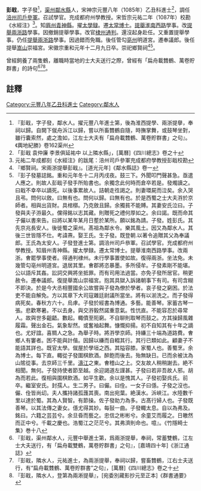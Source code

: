{{中國古代人物信息框
| 姓名 = 彭戢
| 原名 = 
| 圖片名稱=  
| 圖片大小 = 220px
| 圖片說明 =  
| 最高職務 = 兩浙提舉
| 國家 = 大宋
| 爵位 =
| 籍貫 = [[四川|四川]][[渠州|渠州]][[鄰水縣|鄰水縣]]
| 族裔 =  
| 旗籍 =  
| 字號 = 字子發
| 諡號 = 
| 出生日期 = 
| 出生地點 =
| 逝世日期 = 重和元年冬十二月丙戌（1119年1月21日）
| 逝世地點 = 
| 墓葬 = 
| 配偶 = 呉氏。繼室安氏。
| 親屬 = 父彭燾。母王氏。二子：彭儼、彭佺。一女彭㒚。
| 出身 = 
*  元豐八年乙丑科進士
| 經歷 = 
| 著作 =  
* 《元祐府學給田記》<ref>『元祐府學給田記。彭戢。成都府門之外。有通衢二焉。一直門之東西。一直門之南北。衢因孟氏僣踰之迹。廣背九軌。治平間。部刺史有因民所利者。俾之廬之。以為列肆。而斂其䊻布。輸之學官。嵗不减七八百緍。而生徒廪給半賴於是。公私利之。元豐七年冬十一月九日。居民夜火。延逮公門。倉卒之間。調兵工數百。僅能撲滅。而計事者圖深慮逺。以謂重城之間。官府所止。兵甲所聚。帑藏所積。圖牒所存。必慎其㣲而後可以忘大患。且所去小而所存大。所害㣲而所利博者。智者之所必為也。乃盡徹其屋廬。徙其居民。而㕓里之征。一旦失之。由是學官嵗入遂减其半。而厨廪始蕭然矣。元祐改元之初。運使章公楶。運判孫公亞夫患其不給。乃上章懇請損公田以補之。而有司拘文。莫之得。章再上。其詞懇切。有詔以公田千畝賜焉。恭惟國家熈寜更化之初。建學校。置師儒。新經術。列三舎之法以造士。而道徳性命之學擴新學者之見聞。其教養之術。自三代以還。未之聞也。聖主嗣服。開導化源。以謂治必本於教化。而教化之行必本諸學校。故増置學官。棊布海内。其保養潤澤之仁。足以逺繼菁莪之樂育矣。向非二公告嘉謀。導皇澤。使學校之間非徒存養士之名。而有養士之實。則後之學者豈能飫天恩。泳聖澤。樂先王之道。為邦家永永之光哉。竊嘗謂聖人之養士也。務養其志氣。而不止於養其身。士君子之自養也。務養其大體。而不志於口腹。然身逸而後可以責其志氣之完。口腹充而後可以求其大體之備。故易曰。天地養萬物。聖人養賢以及萬民。夫豈徒養之。固將用之。用之以及萬民。而志氣不完。大體不備。則事至而不惑。物來而能名者鮮矣。豈聖人養賢之意哉。然則居學校之間者。當以學古之道為心。而不以餔啜為意。志其大者而略其小者。使異日登公相。作百僚。智足以辦事。材足以任官。名足以成身。禄足以及親。忠足以事君。然後上有以稱朝廷樂育之誠。下有以副二公勤勤於學者之意也。戢尸職師儒。術業無聞。不足以輔學者之聰明。然美二公之有以廣朝廷賜也。於是紀之於石。因以勉従學之士云』。《成都文類》卷30</ref>
*
*
}}
'''彭戢'''{{BD|1059年||1119年|1月21日|}}，字子發<ref>『彭戢，字子發，鄰水人。擢元豐八年進士第，後為淮西提學、兩浙提擧，奉祠以歸。自闕下僦舟泝江以歸，嘗以所畜䨇鶴自隨，時撫掌舞，或鼓琴坐對，雖行囊索然，處之澹如，江左士大夫有「扁舟載䨇鶴、萬卷貯群書」之句』。《輿地紀勝》卷162渠州</ref>，[[渠州|渠州]][[鄰水縣|鄰水縣]]人，宋神宗元豐八年（1085年）乙丑科進士<ref>「彭戢 袁仲廉 李景俱延祐中 以上隣水縣」，[萬曆]《四川總志》卷之十</ref>，調任[[涪州_(唐朝)|涪州]][[司戶參軍|司戶參軍]]。召試學官。充成都府州學教授。宋哲宗元祐二年（1087年）校勘《水經注》<ref>元祐二年成都刻《水經注》的跋尾：涪州司戶參軍充成都府學教授彭戢校勘</ref>。知[[眉州|眉州]][[青神縣|青神縣]]。擢[[太學録|太學録]]。遷[[太常博士|太常博士]]。[[提舉|提舉]][[淮南西路|淮南西路]]學事。改[[提舉|提舉]][[兩浙路|兩浙路]]學事。因撤銷提舉學事。改官[[棣州|棣州]][[通判|通判]]。還沒起身赴任。又重置提舉學事。仍任[[提舉|提舉]][[兩浙路|兩浙路]]學事。因過錯而免職。後任管勾[[亳州|亳州]]明道宮。遷奉議郎。後任提舉[[嵩山|嵩山]]崇福宮。宋徽宗重和元年十二月九日卒。崇祀鄉賢祠<ref>『鄉賢祠。宋兩浙提舉彭戢』。[道光元年]《鄰水縣誌》卷一</ref><ref>『彭子發墓誌銘。重和元年冬十二月丙戌夜。鼓三下。外聞叩門聲甚急。亟遣人應之。則故人彭戢子發手所貽書也。余獨念此何時而倉卒若是。發燭讀之。曰戢不幸卒以謫死。以後事累故人。詰朝走徃謁之。則妻環屍而泣矣。余入哭且弔。問何以斂。曰無有也。問何以歸。曰無有也。於是西蜀之士大夫㳺於京師者。相與出貨財。具棺槨。乃克斂且歸。余獨貧不能賻。其妻安氏泣曰。子發與夫子㳺最久。儻得銘以志其藏。則贈死之禮何厚如之。余曰諾。既而命其子儼以書來告。曰將以某年某月日塟於某所。願以銘為請。子發。姓彭氏。其先京兆長安人。後徙蜀之渠州。髙祖為鄰水令。樂其風土。因又為鄰水人。其後三世皆隱不仕。考諱燾。娶王氏。生子發。既登朝.以著令追贈其父為奉議郎。王氏為太安人。子發登進士第。調涪州司戶叅軍。召試學官。充成都府州學教授。知眉州青神縣。擢太學録。遷太常博士。提舉淮南西路學事。改兩浙。㑹罷學事使者。得通判棣州。未行學事置使如故。復得兩浙。坐法免。未幾管勾亳州明道宮。退居其里。㑹郡將恣暴墨。多所侵牟。子發素剛不能堪。公以語斥其姦。訟詞交興將坐抵罪。而有司用法過當。亦免子發所居官。稍更赦令。遷奉議郎。復提舉嵩山崇福宮。抱其具獄入訴諸朝事下有司。有司含糊不即決。於是今大丞相豐國余公故嘗與子發為僚於學者。哀子發之窮困。於法吏不能自解免。方以其章下大司寇雜廷尉議所當坐。將有以湔洗之。而子發得病死矣。春秋方六十。烏虖。子發於經書為博通。多藝。能善琴。家蓄古琴一張。悲歡寒暑。不以去身。與交㳺毅然諾重意氣。性忼直。不能容忍於尋常人。故與世多齟齬。數起。輙僨至阨窮。不自聊則取琴而鼓之。方其操歸風雜履霜。聲出金石。氣象犁然。或奮袖起舞。慷慨抑揚。初不自知其有十年之謫也。尤好誼。喜賙人之急。為舉子時。將㳺學京師。持縑三十端為道路費。㑹鄉人有窶者。困不能與計偕。因歸以縑而自輟其行。其行已類如此。顧妻子不能語其詳也。既官太學。僦屋於學垣之西。其隘容膝。家蜀人也。善蜀烹。余為博士。每下直。輙從子發圍棋飲酒。醉飽而後去。殆無缺日。已而余被汰為山隂從事。去京師三千里。[[濤江|濤江]]之東。㑹稽山之上。交友故人稍稍謝去。絶不相聞。無何。子發持使者節至越。余迎謁道左謹甚。子發曰若非吾故人邪。胡為而若此。復相與圍棋飲酒。如平生歡。余以是愧其人。子發初娶呉氏。前卒。繼室安氏。封孺人。生二男子。曰儼。曰佺。一女子曰㒚。子發之沒也。儼、佺皆尚㓜。夫人攜持諸孤䕶其喪。南出宛葉。絶漢水。泝峽江。水陸數千里以達於蜀。其為人賢智。有節操。佐子發助力為多。古髙行婦人也。子發既善琴。以其法傳之妻女。㒚尤得其妙。每鼔一曲。子發輙太息。自以為弗及。銘曰。六籍之芸芸兮。余旦昏而藝之。忠信之彬彬兮。余童艾而履之。日皦然而正中兮。千載之慶也。浩蜀江之茫茫兮。其弗濟則命也。噫』。《竹隱畸士集》巻十八</ref>。

曾經飼養了兩隻鶴，離職時當地的士大夫送行之際，曾經有「扁舟載䨇鶴、萬卷貯群書」的詩句<ref>『彭戢，渠州鄰水人，元豐中舉進士第，爲兩浙提舉，奉祠，常蓄雙鶴，江左士大夫送行，有「扁舟載雙鶴，萬卷貯群書」之句』，[嘉靖四十年]《浙江通誌》</ref><ref>『彭戢，隣水人，元祐進士，為兩浙提舉，奉祠以歸，嘗畜䨇鶴，江右士夫送行，有“扁舟載䨇鶴、萬卷貯群書”之句』，[萬曆]《四川總志》卷之十</ref><ref>『彭戢，隣水人，登第為兩淅提舉』，[宛委別藏影抄元至正本]《群書通要》</ref>。
==註釋==
{{reflist}}
[[Category:元豐八年乙丑科進士|Category:元豐八年乙丑科進士]]
[[Category:鄰水人|Category:鄰水人]]